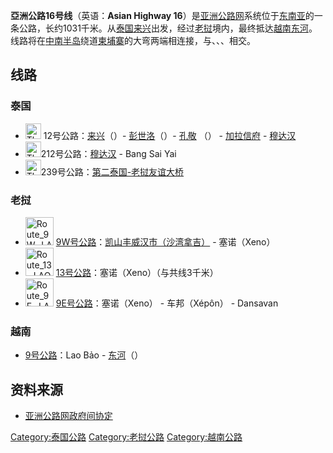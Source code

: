 {{泛亚公路信息框
|number=16
|length={{convert|1031|km|mi|lk=on}}
|starting_terminus={{THA}}[[来兴府|来兴]]
|ending_terminus={{VNM}}[[东河市|东河]]
|countries={{VNM}}<br />{{LAO}}<br />{{THA}}
}}

'''亞洲公路16号线'''（英语：'''Asian Highway 16'''）是[[亚洲公路网|亚洲公路网]]系统位于[[东南亚|东南亚]]的一条公路，长约1031千米。从[[泰国|泰国]][[来兴府|来兴]]出发，经过[[老挝|老挝]]境内，最终抵达[[越南|越南]][[东河市|东河]]。线路将{{Asian Highway nopic|1}}在[[中南半岛|中南半岛]]绕道[[柬埔寨|柬埔寨]]的大弯两端相连接，与{{Asian Highway nopic|1}}、{{Asian Highway nopic|2}}、{{Asian Highway nopic|13}}、{{AHN-AH|12}}相交。

==线路==

===泰国===

*[[File:Thai_Highway-12.svg|25px]] 12号公路：[[来兴府|来兴]]（{{AHN-AH|1|T}}{{AHN-AH|2|T}}）- [[彭世洛|彭世洛]]（{{AHN-AH|13|T}}）- [[坤敬|孔敬]] （{{AHN-AH|12|T}}） - [[加拉信府|加拉信府]] - [[莫拉限市|穆达汉]] 
*[[File:Thai_Highway-212.svg|25px]]212号公路：[[莫拉限市|穆达汉]] - Bang Sai Yai
*[[File:Thai_Highway-239.svg|25px]]239号公路：[[第二泰国-老挝友谊大桥|第二泰国-老挝友谊大桥]]

===老挝===

* [[File:Route_9W,_LAO.png|45px]] [[9号公路_(寮国)|9W号公路]]：[[凯山丰威汉市|凯山丰威汉市（沙湾拿吉）]] - 塞诺（Xeno）
* [[File:Route_13,_LAO.png|45px]] [[13号公路_(寮国)|13号公路]]：塞诺（Xeno）（与{{AHN-AH|11}}共线3千米）
* [[File:Route_9E,_LAO.png|45px]] [[9号公路_(寮国)|9E号公路]]：塞诺（Xeno） - 车邦（Xépôn） - Dansavan

===越南===

* {{Vietnam road banner|QL|9}} [[越南9号公路|9号公路]]：Lao Bảo - [[东河市|东河]]（{{Vietnam road banner|QL|1A}}{{AHN-AH|1|VN}}）

==资料来源==

* [http://www.un.org/chinese/documents/decl-con/docs/XI_B_34.htm 亚洲公路网政府间协定]{{Wayback|url=http://www.un.org/chinese/documents/decl-con/docs/XI_B_34.htm |date=20170426041421 }}

{{道路小作品}}

{{亞洲公路網}}

[[Category:泰国公路|Category:泰国公路]]
[[Category:老挝公路|Category:老挝公路]]
[[Category:越南公路|Category:越南公路]]